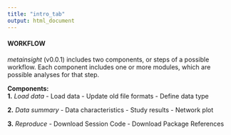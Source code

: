 ```yaml
---
title: "intro_tab"
output: html_document
---
```


#### WORKFLOW

*metainsight* (v0.0.1) includes two components, or steps of a possible workflow. Each component includes one or more modules, which are possible analyses for that step.

**Components:**  
**1.** *Load data*
- Load data
- Update old file formats
- Define data type

**2.** *Data summary*
- Data characteristics
- Study results
- Network plot

**3.** *Reproduce*
- Download Session Code
- Download Package References
